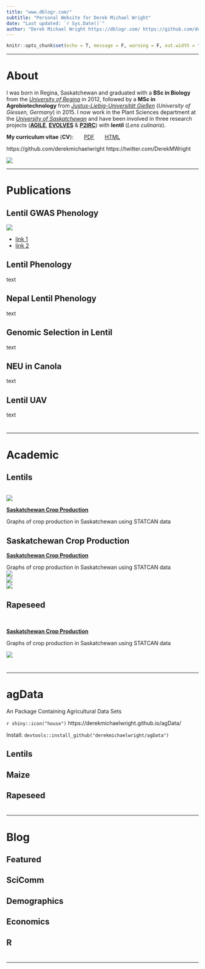 ```yaml
---
title: "www.dblogr.com/"
subtitle: "Personal Website for Derek Michael Wright"
date: "Last updated: `r Sys.Date()`"
author: "Derek Michael Wright https://dblogr.com/ https://github.com/derekmichaelwright https://twitter.com/DerekMWright"
---
```


```r
knitr::opts_chunk$set(echo = T, message = F, warning = F, out.width = "100%")
```

---

# <i class="fa-regular fa-address-card"></i> About

<div class = "row"><div class = "col-md-8">
I was born in Regina, Saskatchewan and graduated with a **BSc in Biology** from the [*University of Regina*](https://www.uregina.ca/) in 2012, followed by a **MSc in Agrobiotechnology** from [*Justus-Liebig-Universität Gießen*](https://www.uni-giessen.de/) (*University of Giessen, Germany*) in 2015. I now work in the Plant Sciences department at the [*University of Saskatchewan*](https://www.usask.ca/) and have been involved in three research projects ([**AGILE**](https://knowpulse.usask.ca/study/2675314), [**EVOLVES**](https://knowpulse.usask.ca/study/2691111) & [**P2IRC**](https://p2irc.usask.ca/index.php)) with **lentil** (*Lens culinaris*). 

**My curriculum vitae** (**CV**): &nbsp; &nbsp; <i class="fas fa-file-pdf"></i> &nbsp; [PDF](https://www.dblogr.com/cv/cv.wright.derek.pdf) &nbsp; &nbsp; <i class="fa fa-laptop"></i> &nbsp; [HTML](https://www.dblogr.com/cv/)

<i class="fa-brands fa-github"></i> https://github.com/derekmichaelwright
<i class="fa-brands fa-twitter"></i> https://twitter.com/DerekMWright
</div>
<div class = "col-md-4">
![](cv/avatar.jpg)</div>
</div>

---

# <i class="fa-regular fa-newspaper"></i> Publications {.tabset .tabset-pills}

## Lentil GWAS Phenology {.active}

<div class = "row"><div class = "col-md-3">![](css/logo_dblogr.png)</div>
<div class = "col-md-9">
- [link 1](www.dblogr.com/)
- [link 2](www.dblogr.com/)
</div></div>

## Lentil Phenology

text

## Nepal Lentil Phenology

text

## Genomic Selection in Lentil

text

## NEU in Canola

text

## Lentil UAV

text

# {-}

---

# <i class="fa fa-laptop"></i> Academic {.tabset .tabset-pills}

## Lentils

<br>
<div class = "row"><div class = "col-md-3">![](css/logo_dblogr.png)</div>
<div class = "col-md-9">
[**Saskatchewan Crop Production**](https://dblogr.com/agdata/crops_saskatchewan/)

Graphs of crop production in Saskatchewan using STATCAN data
</div></div>

## Saskatchewan Crop Production

[**Saskatchewan Crop Production**](https://dblogr.com/agdata/crops_saskatchewan/)

Graphs of crop production in Saskatchewan using STATCAN data
<div class = "row"><div class = "col-md-4">![](css/logo_dblogr.png)</div>
<div class = "col-md-4">![](css/logo_dblogr.png)</div>
<div class = "col-md-4">![](css/logo_dblogr.png)</div>
</div>

## Rapeseed

<br><div class = "row">
<div class = "col-md-9">
[**Saskatchewan Crop Production**](https://dblogr.com/agdata/crops_saskatchewan/)

Graphs of crop production in Saskatchewan using STATCAN data
</div>
<div class = "col-md-3">![](css/logo_dblogr.png)</div></div>

# {-}

---

# <i class="fab fa-r-project"></i> agData {.tabset .tabset-pills}

An <i class="fab fa-r-project"></i> Package Containing Agricultural Data Sets

`r shiny::icon("house")` https://derekmichaelwright.github.io/agData/

Install: `devtools::install_github("derekmichaelwright/agData")`

## Lentils

## Maize

## Rapeseed

# {-}

---

# <i class="fa fa-chart-line"></i> Blog {.tabset .tabset-pills}

## Featured {.active}

## SciComm

## Demographics

## Economics

## R

# {-}

---
